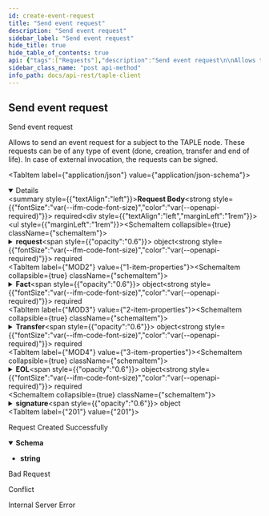 ```yaml
---
id: create-event-request
title: "Send event request"
description: "Send event request"
sidebar_label: "Send event request"
hide_title: true
hide_table_of_contents: true
api: {"tags":["Requests"],"description":"Send event request\n\nAllows to send an event request for a subject to the TAPLE node.\nThese requests can be of any type of event (done, creation, transfer and end of life).\nIn case of external invocation, the requests can be signed.","operationId":"createEventRequest","requestBody":{"content":{"application/json":{"schema":{"type":"object","required":["request"],"properties":{"request":{"oneOf":[{"type":"object","required":["Create"],"properties":{"Create":{"type":"object","required":["governance_id","schema_id","namespace","name"],"properties":{"governance_id":{"type":"string","description":"Governance identifier"},"name":{"type":"string","description":"Name of subject"},"namespace":{"type":"string","description":"Namespace to which the subject belongs"},"public_key":{"type":"string","description":"Public key of the subject","nullable":true},"schema_id":{"type":"string","description":"Subject schema json identifier"}}}}},{"type":"object","required":["Fact"],"properties":{"Fact":{"type":"object","required":["subject_id","payload"],"properties":{"payload":{"description":"Changes to be applied to the subject"},"subject_id":{"type":"string","description":"Subject identifier"}}}}},{"type":"object","required":["Transfer"],"properties":{"Transfer":{"type":"object","required":["subject_id","public_key"],"properties":{"public_key":{"type":"string","description":"Public key of the new owner"},"subject_id":{"type":"string","description":"Subject identifier"}}}}},{"type":"object","required":["EOL"],"properties":{"EOL":{"type":"object","required":["subject_id"],"properties":{"subject_id":{"type":"string","description":"Subject identifier"}}}}}]},"signature":{"allOf":[{"type":"object","required":["signer","timestamp","value"],"properties":{"signer":{"type":"string","description":"Signature of the issuer"},"timestamp":{"type":"integer","format":"int64","description":"Timestamp at which the signature was made","minimum":0},"value":{"type":"string","description":"Signature value"}}}],"nullable":true}}}}},"required":true},"responses":{"201":{"description":"Request Created Successfully","content":{"text/plain":{"schema":{"type":"string"},"example":{"request_id":"J8618wGO7hH4wRuEeL0Ob5XNI9Q73BlCNlV8cWBORq78"}}}},"400":{"description":"Bad Request"},"409":{"description":"Conflict"},"500":{"description":"Internal Server Error"}},"method":"post","path":"/api/event-requests","security":[],"jsonRequestBodyExample":{"request":{"Create":{"governance_id":"string","name":"string","namespace":"string","public_key":"string","schema_id":"string"}},"signature":{"signer":"string","timestamp":0,"value":"string"}},"info":{"title":"taple-client","description":"","contact":{"name":"Open Canarias S.L.","email":"taple@opencanarias.com"},"license":{"name":"AGPL-3.0-only","url":"https://raw.githubusercontent.com/opencanarias/taple-client/main/LICENSE"},"version":"0.2.0"},"postman":{"name":"Send event request","description":{"content":"Send event request\n\nAllows to send an event request for a subject to the TAPLE node.\nThese requests can be of any type of event (done, creation, transfer and end of life).\nIn case of external invocation, the requests can be signed.","type":"text/plain"},"url":{"path":["api","event-requests"],"host":["{{baseUrl}}"],"query":[],"variable":[]},"header":[{"key":"Content-Type","value":"application/json"},{"key":"Accept","value":"text/plain"}],"method":"POST","body":{"mode":"raw","raw":"\"\"","options":{"raw":{"language":"json"}}}}}
sidebar_class_name: "post api-method"
info_path: docs/api-rest/taple-client
---
```



## Send event request



Send event request

Allows to send an event request for a subject to the TAPLE node.
These requests can be of any type of event (done, creation, transfer and end of life).
In case of external invocation, the requests can be signed.

<MimeTabs><TabItem label={"application/json"} value={"application/json-schema"}><details style={{}} data-collapsed={false} open={true}><summary style={{"textAlign":"left"}}><strong>Request Body</strong><strong style={{"fontSize":"var(--ifm-code-font-size)","color":"var(--openapi-required)"}}> required</strong></summary><div style={{"textAlign":"left","marginLeft":"1rem"}}></div><ul style={{"marginLeft":"1rem"}}><SchemaItem collapsible={true} className={"schemaItem"}><details style={{}}><summary style={{}}><strong>request</strong><span style={{"opacity":"0.6"}}> object</span><strong style={{"fontSize":"var(--ifm-code-font-size)","color":"var(--openapi-required)"}}> required</strong></summary><div style={{"marginLeft":"1rem"}}><div><div><span className={"badge badge--info"}>oneOf</span><SchemaTabs><TabItem label={"MOD1"} value={"0-item-properties"}><SchemaItem collapsible={true} className={"schemaItem"}><details style={{}}><summary style={{}}><strong>Create</strong><span style={{"opacity":"0.6"}}> object</span><strong style={{"fontSize":"var(--ifm-code-font-size)","color":"var(--openapi-required)"}}> required</strong></summary><div style={{"marginLeft":"1rem"}}><SchemaItem collapsible={false} name={"governance_id"} required={true} schemaDescription={"Governance identifier"} schemaName={"string"} qualifierMessage={undefined} defaultValue={undefined}></SchemaItem><SchemaItem collapsible={false} name={"name"} required={true} schemaDescription={"Name of subject"} schemaName={"string"} qualifierMessage={undefined} defaultValue={undefined}></SchemaItem><SchemaItem collapsible={false} name={"namespace"} required={true} schemaDescription={"Namespace to which the subject belongs"} schemaName={"string"} qualifierMessage={undefined} defaultValue={undefined}></SchemaItem><SchemaItem collapsible={false} name={"public_key"} required={false} schemaDescription={"Public key of the subject"} schemaName={"string"} qualifierMessage={undefined} defaultValue={undefined}></SchemaItem><SchemaItem collapsible={false} name={"schema_id"} required={true} schemaDescription={"Subject schema json identifier"} schemaName={"string"} qualifierMessage={undefined} defaultValue={undefined}></SchemaItem></div></details></SchemaItem></TabItem><TabItem label={"MOD2"} value={"1-item-properties"}><SchemaItem collapsible={true} className={"schemaItem"}><details style={{}}><summary style={{}}><strong>Fact</strong><span style={{"opacity":"0.6"}}> object</span><strong style={{"fontSize":"var(--ifm-code-font-size)","color":"var(--openapi-required)"}}> required</strong></summary><div style={{"marginLeft":"1rem"}}><SchemaItem collapsible={false} name={"payload"} required={true} schemaDescription={"Changes to be applied to the subject"} schemaName={""} qualifierMessage={undefined} defaultValue={undefined}></SchemaItem><SchemaItem collapsible={false} name={"subject_id"} required={true} schemaDescription={"Subject identifier"} schemaName={"string"} qualifierMessage={undefined} defaultValue={undefined}></SchemaItem></div></details></SchemaItem></TabItem><TabItem label={"MOD3"} value={"2-item-properties"}><SchemaItem collapsible={true} className={"schemaItem"}><details style={{}}><summary style={{}}><strong>Transfer</strong><span style={{"opacity":"0.6"}}> object</span><strong style={{"fontSize":"var(--ifm-code-font-size)","color":"var(--openapi-required)"}}> required</strong></summary><div style={{"marginLeft":"1rem"}}><SchemaItem collapsible={false} name={"public_key"} required={true} schemaDescription={"Public key of the new owner"} schemaName={"string"} qualifierMessage={undefined} defaultValue={undefined}></SchemaItem><SchemaItem collapsible={false} name={"subject_id"} required={true} schemaDescription={"Subject identifier"} schemaName={"string"} qualifierMessage={undefined} defaultValue={undefined}></SchemaItem></div></details></SchemaItem></TabItem><TabItem label={"MOD4"} value={"3-item-properties"}><SchemaItem collapsible={true} className={"schemaItem"}><details style={{}}><summary style={{}}><strong>EOL</strong><span style={{"opacity":"0.6"}}> object</span><strong style={{"fontSize":"var(--ifm-code-font-size)","color":"var(--openapi-required)"}}> required</strong></summary><div style={{"marginLeft":"1rem"}}><SchemaItem collapsible={false} name={"subject_id"} required={true} schemaDescription={"Subject identifier"} schemaName={"string"} qualifierMessage={undefined} defaultValue={undefined}></SchemaItem></div></details></SchemaItem></TabItem></SchemaTabs></div></div></div></details></SchemaItem><SchemaItem collapsible={true} className={"schemaItem"}><details style={{}}><summary style={{}}><strong>signature</strong><span style={{"opacity":"0.6"}}> object</span></summary><div style={{"marginLeft":"1rem"}}><SchemaItem collapsible={false} name={"signer"} required={true} schemaDescription={"Signature of the issuer"} schemaName={"string"} qualifierMessage={undefined} defaultValue={undefined}></SchemaItem><SchemaItem collapsible={false} name={"timestamp"} required={true} schemaDescription={"Timestamp at which the signature was made"} schemaName={"int64"} qualifierMessage={undefined} defaultValue={undefined}></SchemaItem><SchemaItem collapsible={false} name={"value"} required={true} schemaDescription={"Signature value"} schemaName={"string"} qualifierMessage={undefined} defaultValue={undefined}></SchemaItem></div></details></SchemaItem></ul></details></TabItem></MimeTabs><div><ApiTabs><TabItem label={"201"} value={"201"}><div>

Request Created Successfully

</div><div><MimeTabs schemaType={"response"}><TabItem label={"text/plain"} value={"text/plain"}><SchemaTabs><TabItem label={"Schema"} value={"Schema"}><details style={{}} data-collapsed={false} open={true}><summary style={{"textAlign":"left"}}><strong>Schema</strong></summary><div style={{"textAlign":"left","marginLeft":"1rem"}}></div><ul style={{"marginLeft":"1rem"}}><li><div><strong>string</strong></div></li></ul></details></TabItem><TabItem label={"Example"} value={"Example"}><ResponseSamples responseExample={"{\n  \"request_id\": \"J8618wGO7hH4wRuEeL0Ob5XNI9Q73BlCNlV8cWBORq78\"\n}"} language={"shell"}></ResponseSamples></TabItem></SchemaTabs></TabItem></MimeTabs></div></TabItem><TabItem label={"400"} value={"400"}><div>

Bad Request

</div><div></div></TabItem><TabItem label={"409"} value={"409"}><div>

Conflict

</div><div></div></TabItem><TabItem label={"500"} value={"500"}><div>

Internal Server Error

</div><div></div></TabItem></ApiTabs></div>
      